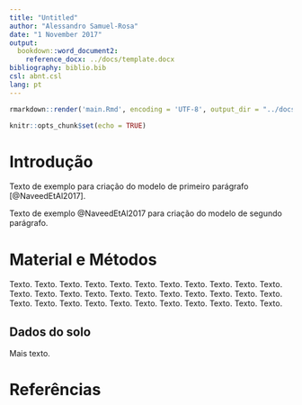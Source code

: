 ```yaml
---
title: "Untitled"
author: "Alessandro Samuel-Rosa"
date: "1 November 2017"
output:
  bookdown::word_document2:
    reference_docx: ../docs/template.docx
bibliography: biblio.bib
csl: abnt.csl
lang: pt
---
```


```r
rmarkdown::render('main.Rmd', encoding = 'UTF-8', output_dir = "../docs")
```

```r
knitr::opts_chunk$set(echo = TRUE)
```

# Introdução

Texto de exemplo para criação do modelo de primeiro parágrafo [@NaveedEtAl2017].

Texto de exemplo @NaveedEtAl2017 para criação do modelo de segundo parágrafo.

# Material e Métodos

Texto. Texto. Texto. Texto. Texto. Texto. Texto. Texto. Texto. Texto. Texto.
Texto. Texto. Texto. Texto. Texto. Texto. Texto. Texto. Texto. Texto. Texto.
Texto. Texto. Texto. Texto. Texto. Texto. Texto. Texto. Texto. Texto. Texto.

## Dados do solo

Mais texto.

# Referências
